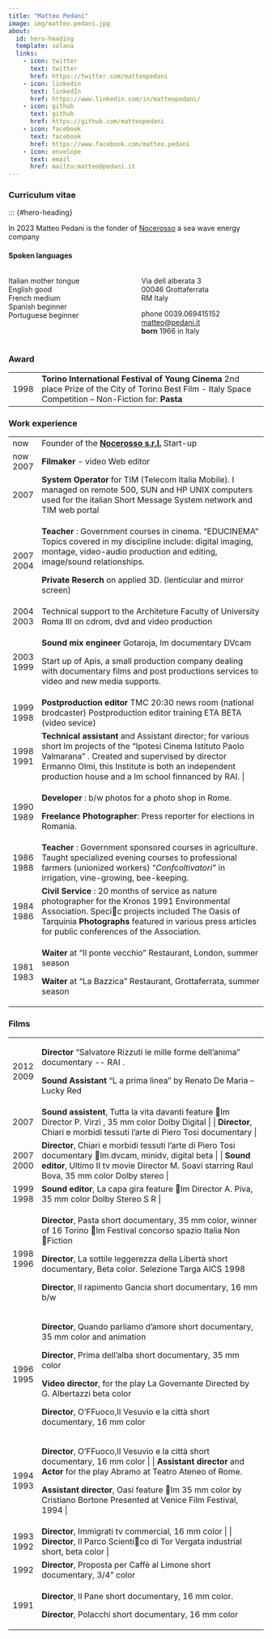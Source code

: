 ```yaml
---
title: "Matteo Pedani"
image: img/matteo.pedani.jpg
about:
  id: hero-heading
  template: solana
  links:
    - icon: twitter
      text: twitter
      href: https://twitter.com/matteopedani
    - icon: linkedin
      text: linkedIn
      href: https://www.linkedin.com/in/matteopedani/
    - icon: github
      text: github
      href: https://github.com/matteopedani
    - icon: facebook
      text: facebook
      href: https://www.facebook.com/matteo.pedani
    - icon: envelope
      text: email
      href: mailto:matteo@pedani.it
---
```


### Curriculum vitae

::: {#hero-heading}

In 2023 Matteo Pedani is the fonder of [Nocerosso](http://nocerosso.com) a sea wave energy company

#### Spoken languages

::: columns
::: {.column width="45%"}
Italian mother tongue\
English good\
French medium\
Spanish beginner\
Portuguese beginner\
:::

::: {.column width="45%"}
Via dell alberata 3\
00046 Grottaferrata\
RM Italy

phone 0039.069415152\
[matteo\@pedani.it](mailto:matteo@pedani.it)\
**born** 1966 in Italy
:::
:::

### Award

+----------+-----------------------------------------------------------------------------------------------------------------------------------------------------------+
| 1998     | **Torino International Festival of Young Cinema** 2nd place Prize of the City of Torino Best Film - Italy Space Competition -- Non-Fiction for: **Pasta** |
+----------+-----------------------------------------------------------------------------------------------------------------------------------------------------------+

### Work experience

+-----------+-------------------------------------------------------------------------------------------------------------------------------------------------------------------------------------------------------------------------------------------------------------------------------+
| now       | Founder of the [**Nocerosso s.r.l.**](https://nocerosso.com) Start-up                                                                                                                                                                                                         |
+-----------+-------------------------------------------------------------------------------------------------------------------------------------------------------------------------------------------------------------------------------------------------------------------------------+
| now 2007  | **Filmaker** - video Web editor                                                                                                                                                                                                                                               |
+-----------+-------------------------------------------------------------------------------------------------------------------------------------------------------------------------------------------------------------------------------------------------------------------------------+
| 2007      | **System Operator** for TIM (Telecom Italia Mobile). I managed on remote 500, SUN and HP UNIX computers used for the italian Short Message System network and TIM web portal                                                                                                  |
+-----------+-------------------------------------------------------------------------------------------------------------------------------------------------------------------------------------------------------------------------------------------------------------------------------+
| 2007 2004 | **Teacher** : Government courses in cinema. "EDUCINEMA" Topics covered in my discipline include: digital imaging, montage, video-audio production and editing, image/sound relationships.                                                                                     |
|           |                                                                                                                                                                                                                                                                               |
|           | **Private Reserch** on applied 3D. (lenticular and mirror screen)                                                                                                                                                                                                             |
+-----------+-------------------------------------------------------------------------------------------------------------------------------------------------------------------------------------------------------------------------------------------------------------------------------+
| 2004 2003 | Technical support to the Architeture Faculty of University Roma III on cdrom, dvd and video production                                                                                                                                                                        |
+-----------+-------------------------------------------------------------------------------------------------------------------------------------------------------------------------------------------------------------------------------------------------------------------------------+
| 2003 1999 | **Sound mix engineer** Gotaroja, lm documentary DVcam                                                                                                                                                                                                                         |
|           |                                                                                                                                                                                                                                                                               |
|           | Start up of Apis, a small production company dealing with documentary films and post productions services to video and new media supports.                                                                                                                                    |
+-----------+-------------------------------------------------------------------------------------------------------------------------------------------------------------------------------------------------------------------------------------------------------------------------------+
| 1999 1998 | **Postproduction editor** TMC 20:30 news room (national brodcaster) Postproduction editor training ETA BETA (video sevice)                                                                                                                                                    |
+-----------+-------------------------------------------------------------------------------------------------------------------------------------------------------------------------------------------------------------------------------------------------------------------------------+
| 1998 1991 | **Technical assistant** and Assistant director; for various short lm projects of the "Ipotesi Cinema Istituto Paolo Valmarana" . Created and supervised by director Ermanno Olmi, this Institute is both an independent production house and a lm school finnanced by RAI. \| |
+-----------+-------------------------------------------------------------------------------------------------------------------------------------------------------------------------------------------------------------------------------------------------------------------------------+
| 1990 1989 | **Developer** : b/w photos for a photo shop in Rome.                                                                                                                                                                                                                          |
|           |                                                                                                                                                                                                                                                                               |
|           | **Freelance Photographer**: Press reporter for elections in Romania.                                                                                                                                                                                                          |
+-----------+-------------------------------------------------------------------------------------------------------------------------------------------------------------------------------------------------------------------------------------------------------------------------------+
| 1986 1988 | **Teacher** : Government sponsored courses in agriculture. Taught specialized evening courses to professional farmers (unionized workers) "*Confcoltivatori"* in irrigation, vine-growing, bee-keeping.                                                                       |
+-----------+-------------------------------------------------------------------------------------------------------------------------------------------------------------------------------------------------------------------------------------------------------------------------------+
| 1984 1986 | **Civil Service** : 20 months of service as nature photographer for the Kronos 1991 Environmental Association. Specic projects included The Oasis of Tarquinia **Photographs** featured in various press articles for public conferences of the Association.                  |
+-----------+-------------------------------------------------------------------------------------------------------------------------------------------------------------------------------------------------------------------------------------------------------------------------------+
| 1981 1983 | **Waiter** at "Il ponte vecchio" Restaurant, London, summer season                                                                                                                                                                                                            |
|           |                                                                                                                                                                                                                                                                               |
|           | **Waiter** at "La Bazzica" Restaurant, Grottaferrata, summer season                                                                                                                                                                                                           |
+-----------+-------------------------------------------------------------------------------------------------------------------------------------------------------------------------------------------------------------------------------------------------------------------------------+

### Films

+-----------+---------------------------------------------------------------------------------------------------------------------------------------------------------------------------------------------------------------------+
| 2012 2009 | **Director** "Salvatore Rizzuti le mille forme dell'anima" documentary \-- RAI .                                                                                                                                    |
|           |                                                                                                                                                                                                                     |
|           | **Sound Assistant** "L a prima linea" by Renato De Maria -- Lucky Red                                                                                                                                               |
+-----------+---------------------------------------------------------------------------------------------------------------------------------------------------------------------------------------------------------------------+
| 2007      | **Sound assistent**, Tutta la vita davanti feature lm Director P. Virzì , 35 mm color Dolby Digital \| \| **Director**, Chiari e morbidi tessuti l'arte di Piero Tosi documentary \|                                |
+-----------+---------------------------------------------------------------------------------------------------------------------------------------------------------------------------------------------------------------------+
| 2007 2000 | **Director**, Chiari e morbidi tessuti l'arte di Piero Tosi documentary lm.dvcam, minidv, digital beta \| \| **Sound editor**, Ultimo II tv movie Director M. Soavi starring Raul Bova, 35 mm color Dolby stereo \| |
+-----------+---------------------------------------------------------------------------------------------------------------------------------------------------------------------------------------------------------------------+
| 1999 1998 | **Sound editor**, La capa gira feature lm Director A. Piva, 35 mm color Dolby Stereo S R \|                                                                                                                         |
+-----------+---------------------------------------------------------------------------------------------------------------------------------------------------------------------------------------------------------------------+
| 1998 1996 | **Director**, Pasta short documentary, 35 mm color, winner of 16 Torino lm Festival concorso spazio Italia Non Fiction                                                                                              |
|           |                                                                                                                                                                                                                     |
|           | **Director**, La sottile leggerezza della Libertà short documentary, Beta color. Selezione Targa AICS 1998                                                                                                          |
|           |                                                                                                                                                                                                                     |
|           | **Director**, Il rapimento Gancia short documentary, 16 mm b/w                                                                                                                                                      |
+-----------+---------------------------------------------------------------------------------------------------------------------------------------------------------------------------------------------------------------------+
| 1996 1995 | **Director**, Quando parliamo d'amore short documentary, 35 mm color and animation                                                                                                                                  |
|           |                                                                                                                                                                                                                     |
|           | **Director**, Prima dell'alba short documentary, 35 mm color                                                                                                                                                        |
|           |                                                                                                                                                                                                                     |
|           | **Video director**, for the play La Governante Directed by G. Albertazzi beta color                                                                                                                                 |
|           |                                                                                                                                                                                                                     |
|           | **Director**, O'FFuoco,Il Vesuvio e la città short documentary, 16 mm color                                                                                                                                         |
+-----------+---------------------------------------------------------------------------------------------------------------------------------------------------------------------------------------------------------------------+
| 1994 1993 | **Director**, O'FFuoco,Il Vesuvio e la città short documentary, 16 mm color \| \| **Assistant director** and **Actor** for the play Abramo at Teatro Ateneo of Rome.                                                |
|           |                                                                                                                                                                                                                     |
|           | **Assistant director**, Oasi feature lm 35 mm color by Cristiano Bortone Presented at Venice Film Festival, 1994 \|                                                                                                 |
+-----------+---------------------------------------------------------------------------------------------------------------------------------------------------------------------------------------------------------------------+
| 1993 1992 | **Director**, Immigrati tv commercial, 16 mm color \| \| **Director**, Il Parco Scientico di Tor Vergata industrial short, beta color \|                                                                            |
+-----------+---------------------------------------------------------------------------------------------------------------------------------------------------------------------------------------------------------------------+
| 1992      | **Director**, Proposta per Caffè al Limone short documentary, 3/4" color                                                                                                                                            |
+-----------+---------------------------------------------------------------------------------------------------------------------------------------------------------------------------------------------------------------------+
| 1991      | **Director**, Il Pane short documentary, 16 mm color.                                                                                                                                                               |
|           |                                                                                                                                                                                                                     |
|           | **Director**, Polacchi short documentary, 16 mm color                                                                                                                                                               |
+-----------+---------------------------------------------------------------------------------------------------------------------------------------------------------------------------------------------------------------------+
